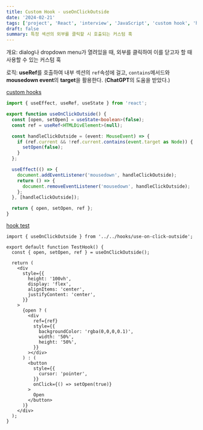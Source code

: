 ```yaml
---
title: Custom Hook - useOnClickOutside
date: '2024-02-21'
tags: ['project', 'React', 'interview', 'JavaScript', 'custom hook', 'hook']
draft: false
summary: 특정 섹션의 외부를 클릭할 시 호출되는 커스텀 훅
---
```


개요: dialog나 dropdown menu가 열려있을 때, 외부를 클릭하여 이를 닫고자 할 때 사용할 수 있는 커스텀 훅 

로직: **useRef**를 호출하여 내부 섹션의 `ref`속성에 걸고, `contains`메서드와 **mousedown event**의 **target**을 활용한다. (**ChatGPT**의 도움을 받았다.)

[custom hooks](https://github.com/Valentin1495/React-Projects-for-Interview/tree/main/src/hooks)

```ts:src/hooks/use-on-click-outside.ts
import { useEffect, useRef, useState } from 'react';

export function useOnClickOutside() {
  const [open, setOpen] = useState<boolean>(false);
  const ref = useRef<HTMLDivElement>(null);

  const handleClickOutside = (event: MouseEvent) => {
    if (ref.current && !ref.current.contains(event.target as Node)) {
      setOpen(false);
    }
  };

  useEffect(() => {
    document.addEventListener('mousedown', handleClickOutside);
    return () => {
      document.removeEventListener('mousedown', handleClickOutside);
    };
  }, [handleClickOutside]);

  return { open, setOpen, ref };
}
```

[hook test](https://github.com/Valentin1495/React-Projects-for-Interview/tree/main/src/components/Use-On-Click-Outside)

```tsx:src/components/Use-On-Click-Outside/test-hook.tsx
import { useOnClickOutside } from '../../hooks/use-on-click-outside';

export default function TestHook() {
  const { open, setOpen, ref } = useOnClickOutside();

  return (
    <div
      style={{
        height: '100vh',
        display: 'flex',
        alignItems: 'center',
        justifyContent: 'center',
      }}
    >
      {open ? (
        <div
          ref={ref}
          style={{
            backgroundColor: 'rgba(0,0,0,0.1)',
            width: '50%',
            height: '50%',
          }}
        ></div>
      ) : (
        <button
          style={{
            cursor: 'pointer',
          }}
          onClick={() => setOpen(true)}
        >
          Open
        </button>
      )}
    </div>
  );
}
```